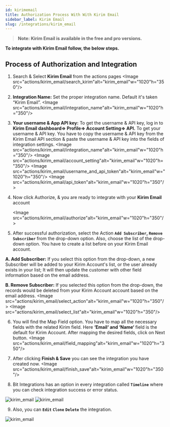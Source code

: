 ```yaml
---
id: kirimemail
title: Authorization Process With With Kirim Email
sidebar_label: Kirim Email
slug: /integrations/kirim_email
---
```



> **Note: Kirim Email is available in the free and pro versions.**

**To integrate with Kirim Email follow, the below steps.**

## Process of Authorization and Integration

1. Search & Select **Kirim Email** from the actions pages
   <Image src="actions/kirim_email/search_kirim"alt="kirim_email"w="1020"h="350"/>

2. **Integration Name:** Set the proper integration name. Default it's taken “Kirim Email”.
   <Image src="actions/kirim_email/integration_name"alt="kirim_email"w="1020"h="350"/>

3. **Your username & App API key:** To get the username & API key, log in to **Kirim Email dashboard=> Profile=> Account Setting=> API.** To get your username & API key. You have to copy the username & API key from the Kirim Email API section & paste the username & API key into the fields of integration settings.
   <Image src="actions/kirim_email/integration_name"alt="kirim_email"w="1020"h="350"/>
   <Image src="actions/kirim_email/account_setting"alt="kirim_email"w="1020"h="350"/>
   <Image src="actions/kirim_email/username_and_api_token"alt="kirim_email"w="1020"h="350"/>
   <Image src="actions/kirim_email/api_token"alt="kirim_email"w="1020"h="350"/>



4. Now click Authorize, & you are ready to integrate with your **Kirim Email** account

   <Image src="actions/kirim_email/authorize"alt="kirim_email"w="1020"h="350"/>


5. After successful authorization, select the Action **`Add Subscriber`, `Remove Subscriber`** from the drop-down option. Also, choose the list of the drop-down option. You have to create a list before on your Kirim Email account.

  **A. Add Subscriber:** If you select this option from the drop-down, a new Subscriber will be added to your Kirim Account's list, or the user already exists in your list;  It will then update the customer with other field information based on the email address.
  
  **B. Remove Subscriber:** If you selected this option from the drop-down, the records would be deleted from your Kirim Account account based on the email address. 
   <Image src="actions/kirim_email/select_action"alt="kirim_email"w="1020"h="350"/>
   <Image src="actions/kirim_email/select_list"alt="kirim_email"w="1020"h="350"/>


6. You will find the Map Field option. You have to map all the necessary fields with the related Kirim field. Here **‘Email‘ and ‘Name‘** field is the default for Kirim Account. After mapping the desired fields, click on Next button.
   <Image src="actions/kirim_email/field_mapping"alt="kirim_email"w="1020"h="350"/>

7. After clicking **Finish & Save** you can see the integration you have created now.
   <Image src="actions/kirim_email/finish_save"alt="kirim_email"w="1020"h="350"/>

8.	Bit Integrations has an option in every integration called **`Timeline`** where you can check integration success or error status.
 <Image src="actions/kirim_email/timeline" alt="kirim_email" w="1020" h="350" />
 <Image src="actions/kirim_email/success_error" alt="kirim_email" w="1020" h="350" />

9. Also, you can **`Edit`** **`Clone`** **`Delete`** the integration.

 <Image src="actions/kirim_email/edit_clone_delete" alt="kirim_email" w="1020" h="350" />

<Feedback/>